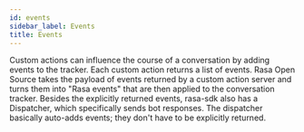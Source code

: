 ```yaml
---
id: events
sidebar_label: Events
title: Events
---
```


Custom actions can influence the course of a conversation by adding 
events to the tracker. 
Each custom action returns a list of events.
Rasa Open Source takes the payload of events returned by a custom action server
and turns them into "Rasa events" that are then applied to the conversation tracker.
Besides the explicitly returned events, rasa-sdk also has a Dispatcher, which
specifically sends bot responses. The dispatcher basically auto-adds events;
they don't have to be explicitly returned.





```python (docs/sources/rasa_sdk/events.py)
```

